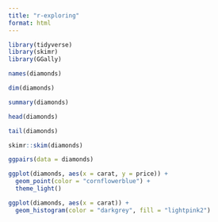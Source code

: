 ```yaml
---
title: "r-exploring"
format: html
---
```


```r
library(tidyverse)
library(skimr)
library(GGally)
```

```r
names(diamonds)

dim(diamonds)

summary(diamonds)

head(diamonds)

tail(diamonds)

skimr::skim(diamonds)
```

```r
ggpairs(data = diamonds)
```

```r
ggplot(diamonds, aes(x = carat, y = price)) +
  geom_point(color = "cornflowerblue") +
  theme_light()
```

```r
ggplot(diamonds, aes(x = carat)) +
  geom_histogram(color = "darkgrey", fill = "lightpink2")
```
